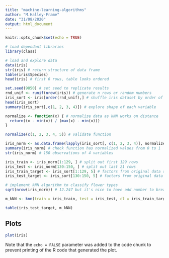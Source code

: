 ```yaml
---
title: "machine-learning-algorithms"
author: "M.Halley-Frame"
date: "31/08/2020"
output: html_document
---
```


```r
knitr::opts_chunk$set(echo = TRUE)
```

```r
# load dependant libraries
library(class)

# load and explore data
data(iris)
str(iris) # return structure of data frame
table(iris$Species)
head(iris) # first 6 rows, table looks ordered

set.seed(9850) # set seed to replicate results
rnd_unif <- runif(nrow(iris)) # generate n rows or random numbers
iris_sort <- iris[order(rnd_unif),] # shuffle iris dataset by order of rnd_unif
head(iris_sort) 
summary(iris_sort[,c(1, 2, 3, 4)]) # explore shape of each variable

normalize <- function(x) { # normalize data as kNN works on distance
  return((x - min(x)) / (max(x) - min(x)))
}

normalize(c(1, 2, 3, 4, 5)) # validate function

iris_norm <- as.data.frame(lapply(iris_sort[, c(1, 2, 3, 4)], normalize)) # apply function to vars 1 - 4 (numeric features)
summary(iris_norm) # check function has normalized values from 0 to 1
str(iris_norm) # 150 observations of 4 variables

iris_train <- iris_norm[1:129, ] # split out first 129 rows
iris_test <- iris_norm[130:150, ] # split out last 21 rows
iris_train_target <- iris_sort[1:129, 5] # factors from original data sets
iris_test_target <- iris_sort[130:150, 5] # factors from original data sets

# implement kNN algorithm to classify flower types
sqrt(nrow(iris_norm)) # 12.247 but it's nice to have odd number to break ties so round up

m_kNN <- knn(train = iris_train, test = iris_test, cl = iris_train_target, k = 13)

table(iris_test_target, m_kNN)


```

## Plots

```r
plot(iris)


```

Note that the `echo = FALSE` parameter was added to the code chunk to prevent printing of the R code that generated the plot.
